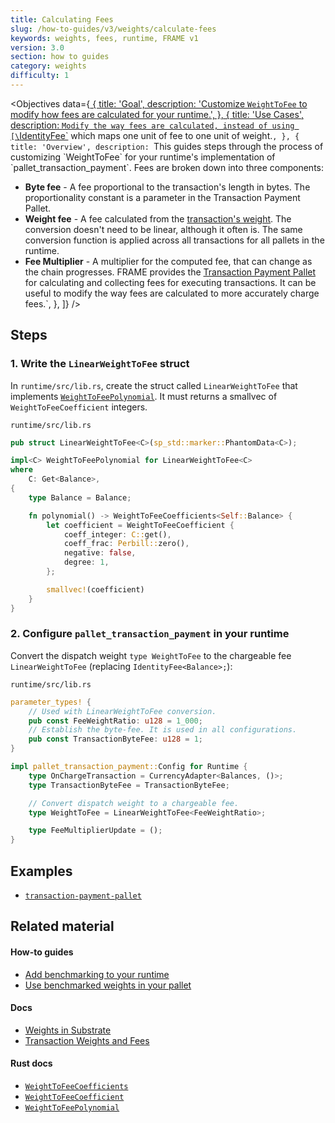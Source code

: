 ```yaml
---
title: Calculating Fees
slug: /how-to-guides/v3/weights/calculate-fees
keywords: weights, fees, runtime, FRAME v1
version: 3.0
section: how to guides
category: weights
difficulty: 1
---
```


<Objectives
  data={[
    {
      title: 'Goal',
      description:
        'Customize `WeightToFee` to modify how fees are calculated for your runtime.',
    },
    {
      title: 'Use Cases',
      description: `Modify the way fees are calculated, instead of using [\`IdentityFee\`](/rustdocs/latest/frame_support/weights/struct.IdentityFee.html) which maps one unit of fee to one unit of weight.`,
    },
    {
      title: 'Overview',
      description: `This guides steps through the process of customizing \`WeightToFee\` for your runtime's implementation of \`pallet_transaction_payment\`.
		Fees are broken down into three components:
- **Byte fee** - A fee proportional to the transaction's length in bytes. The proportionality 
constant is a parameter in the Transaction Payment Pallet.
- **Weight fee** - A fee calculated from the [transaction's weight](/v3/runtime/weights-and-fees). The conversion doesn't 
need to be linear, although it often is. The same conversion function is applied across all 
transactions for all pallets in the runtime.
- **Fee Multiplier** - A multiplier for the computed fee, that can change as the chain progresses.
FRAME provides the [Transaction Payment Pallet](/rustdocs/latest/pallet_transaction_payment/index.html)
for calculating and collecting fees for executing transactions. It can be useful to modify 
the way fees are calculated to more accurately charge fees.`,
    },
  ]}
/>

## Steps

### 1. Write the `LinearWeightToFee` struct

In `runtime/src/lib.rs`, create the struct called `LinearWeightToFee` that implements
[`WeightToFeePolynomial`](/rustdocs/latest/frame_support/weights/trait.WeightToFeePolynomial.html).
It must returns a smallvec of `WeightToFeeCoefficient` integers.

`runtime/src/lib.rs`

```rust
pub struct LinearWeightToFee<C>(sp_std::marker::PhantomData<C>);

impl<C> WeightToFeePolynomial for LinearWeightToFee<C>
where
	C: Get<Balance>,
{
	type Balance = Balance;

	fn polynomial() -> WeightToFeeCoefficients<Self::Balance> {
		let coefficient = WeightToFeeCoefficient {
			coeff_integer: C::get(),
			coeff_frac: Perbill::zero(),
			negative: false,
			degree: 1,
		};

		smallvec!(coefficient)
	}
}
```

### 2. Configure `pallet_transaction_payment` in your runtime

Convert the dispatch weight
`type WeightToFee` to the chargeable fee `LinearWeightToFee` (replacing `IdentityFee<Balance>;`):

`runtime/src/lib.rs`

```rust
parameter_types! {
    // Used with LinearWeightToFee conversion.
	pub const FeeWeightRatio: u128 = 1_000;
	// Establish the byte-fee. It is used in all configurations.
	pub const TransactionByteFee: u128 = 1;
}

impl pallet_transaction_payment::Config for Runtime {
	type OnChargeTransaction = CurrencyAdapter<Balances, ()>;
	type TransactionByteFee = TransactionByteFee;

	// Convert dispatch weight to a chargeable fee.
	type WeightToFee = LinearWeightToFee<FeeWeightRatio>;

	type FeeMultiplierUpdate = ();
}
```

## Examples

- [`transaction-payment-pallet`][transaction-frame]

## Related material

#### How-to guides

- [Add benchmarking to your runtime](/how-to-guides/v3/weights/add-benchmarking)
- [Use benchmarked weights in your pallet](/how-to-guides/v3/weights/use-benchmark-weights)

#### Docs

- [Weights in Substrate](/v3/concepts/weight)
- [Transaction Weights and Fees](/v3/runtime/weights-and-fees)

#### Rust docs

- [`WeightToFeeCoefficients`](/rustdocs/latest/frame_support/weights/type.WeightToFeeCoefficients.html)
- [`WeightToFeeCoefficient`](/rustdocs/latest/frame_support/weights/type.WeightToFeeCoefficient.html)
- [`WeightToFeePolynomial`](/rustdocs/latest/frame_support/weights/trait.WeightToFeePolynomial.html)

[transaction-frame]: https://github.com/paritytech/substrate/tree/master/frame/transaction-payment
